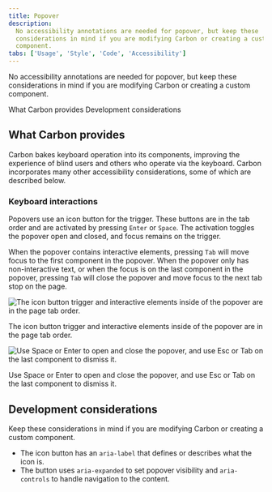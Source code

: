 ```yaml
---
title: Popover
description:
  No accessibility annotations are needed for popover, but keep these
  considerations in mind if you are modifying Carbon or creating a custom
  component.
tabs: ['Usage', 'Style', 'Code', 'Accessibility']
---
```




<PageDescription>

No accessibility annotations are needed for popover, but keep these
considerations in mind if you are modifying Carbon or creating a custom
component.

</PageDescription>

<AnchorLinks>
  <AnchorLink>What Carbon provides</AnchorLink>
  <AnchorLink>Development considerations</AnchorLink>
</AnchorLinks>

<A11yStatus layout="table" components="Popover" />

## What Carbon provides

Carbon bakes keyboard operation into its components, improving the experience of
blind users and others who operate via the keyboard. Carbon incorporates many
other accessibility considerations, some of which are described below.

### Keyboard interactions

Popovers use an icon button for the trigger. These buttons are in the tab order
and are activated by pressing `Enter` or `Space`. The activation toggles the
popover open and closed, and focus remains on the trigger.

When the popover contains interactive elements, pressing `Tab` will move focus
to the first component in the popover. When the popover only has non-interactive
text, or when the focus is on the last component in the popover, pressing `Tab`
will close the popover and move focus to the next tab stop on the page.

<Row>
<Column colLg={12}>

![The icon button trigger and interactive elements inside of the popover are in the page tab order.](images/popover-a11y-1.png)

<Caption>
  The icon button trigger and interactive elements inside of the popover are in
  the page tab order.
</Caption>

</Column>
</Row>

<Row>
<Column colLg={12}>

![Use Space or Enter to open and close the popover, and use Esc or Tab on the last component to dismiss it.](images/popover-a11y-2.png)

<Caption>
  Use Space or Enter to open and close the popover, and use Esc or Tab on the
  last component to dismiss it.
</Caption>

</Column>
</Row>

## Development considerations

Keep these considerations in mind if you are modifying Carbon or creating a
custom component.

- The icon button has an `aria-label` that defines or describes what the icon
  is.
- The button uses `aria-expanded` to set popover visibility and `aria-controls`
  to handle navigation to the content.
